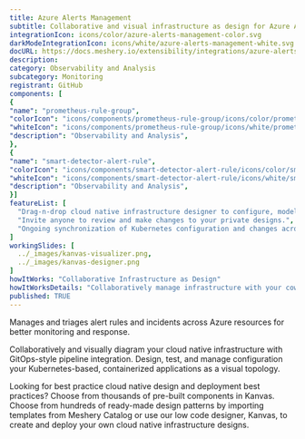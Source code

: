 ```yaml
---
title: Azure Alerts Management
subtitle: Collaborative and visual infrastructure as design for Azure Alerts Management
integrationIcon: icons/color/azure-alerts-management-color.svg
darkModeIntegrationIcon: icons/white/azure-alerts-management-white.svg
docURL: https://docs.meshery.io/extensibility/integrations/azure-alerts-management
description: 
category: Observability and Analysis
subcategory: Monitoring
registrant: GitHub
components: [
{
"name": "prometheus-rule-group",
"colorIcon": "icons/components/prometheus-rule-group/icons/color/prometheus-rule-group-color.svg",
"whiteIcon": "icons/components/prometheus-rule-group/icons/white/prometheus-rule-group-white.svg",
"description": "Observability and Analysis",
},
{
"name": "smart-detector-alert-rule",
"colorIcon": "icons/components/smart-detector-alert-rule/icons/color/smart-detector-alert-rule-color.svg",
"whiteIcon": "icons/components/smart-detector-alert-rule/icons/white/smart-detector-alert-rule-white.svg",
"description": "Observability and Analysis",
}]
featureList: [
  "Drag-n-drop cloud native infrastructure designer to configure, model, and deploy your workloads.",
  "Invite anyone to review and make changes to your private designs.",
  "Ongoing synchronization of Kubernetes configuration and changes across any number of clusters."
]
workingSlides: [
  ../_images/kanvas-visualizer.png,
  ../_images/kanvas-designer.png
]
howItWorks: "Collaborative Infrastructure as Design"
howItWorksDetails: "Collaboratively manage infrastructure with your coworkers synchronously sharing the same designs."
published: TRUE
---
```

<p>
Manages and triages alert rules and incidents across Azure resources for better monitoring and response.
</p>
<p>
    Collaboratively and visually diagram your cloud native infrastructure with GitOps-style pipeline integration. Design, test, and manage configuration your Kubernetes-based, containerized applications as a visual topology.
</p>
<p>
    Looking for best practice cloud native design and deployment best practices? Choose from thousands of pre-built components in Kanvas. Choose from hundreds of ready-made design patterns by importing templates from Meshery Catalog or use our low code designer, Kanvas, to create and deploy your own cloud native infrastructure designs.
</p>
